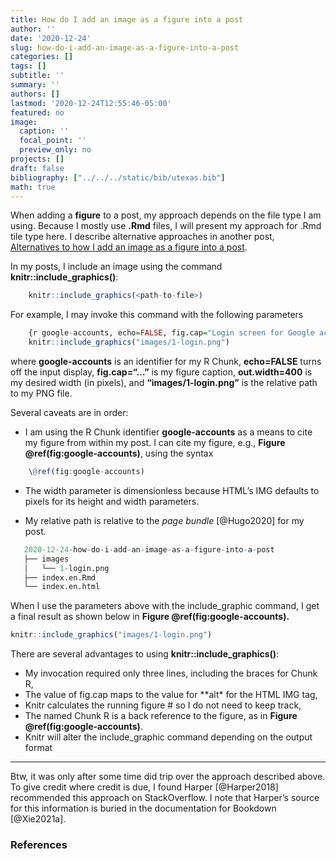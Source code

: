 ```yaml
---
title: How do I add an image as a figure into a post
author: ''
date: '2020-12-24'
slug: how-do-i-add-an-image-as-a-figure-into-a-post
categories: []
tags: []
subtitle: ''
summary: ''
authors: []
lastmod: '2020-12-24T12:55:46-05:00'
featured: no
image:
  caption: ''
  focal_point: ''
  preview_only: no
projects: []
draft: false
bibliography: ["../../../static/bib/utexas.bib"]
math: true
---
```


When adding a <strong>figure</strong> to a post, my approach depends on the file type I am using. Because I mostly use **.Rmd** files, I will present my approach for .Rmd tile type here. I describe alternative approaches in another post, [Alternatives to how I add an image as a figure into a post](/hugo-academic/alternatives-to-how-i-add-an-image-as-a-figure-into-a-post).

In my posts, I include an image using the command **knitr::include_graphics()**:

```r
    knitr::include_graphics(<path-to-file>)
```

For example, I may invoke this command with the following parameters

```r 
    {r google-accounts, echo=FALSE, fig.cap="Login screen for Google accounts.", out.width=400}
    knitr::include_graphics("images/1-login.png")
```

where **google-accounts** is an identifier for my R Chunk, **echo=FALSE** turns off the input display, **fig.cap="..."** is my figure caption, **out.width=400** is my desired width (in pixels), and **"images/1-login.png"** is the relative path to my PNG file.

Several caveats are in order:

- I am using the R Chunk identifier **google-accounts** as a means to cite my figure from within my post. I can cite my figure, e.g., **Figure \@ref(fig:google-accounts)**, using the syntax

```r
    \@ref(fig:google-accounts)
```

- The width parameter is dimensionless because HTML's IMG defaults to pixels for its height and width parameters.

- My relative path is relative to the *page bundle* [@Hugo2020] for my post. 

```r
   2020-12-24-how-do-i-add-an-image-as-a-figure-into-a-post
   ├── images
   │   └── 1-login.png
   ├── index.en.Rmd
   └── index.en.html
```

When I use the parameters above with the include_graphic command, I get a final result as shown below in **Figure \@ref(fig:google-accounts).**

```r
knitr::include_graphics("images/1-login.png")
```

There are several advantages to using **knitr::include_graphics()**:

- My invocation required only three lines, including the braces for Chunk R,
- The value of fig.cap maps to the value for **alt* for the HTML IMG tag,
- Knitr calculates the running figure # so I do not need to keep track,
- The named Chunk R is a back reference to the figure, as in **Figure \@ref(fig:google-accounts)**.
- Knitr will alter the include_graphic command depending on the output format

----

Btw, it was only after some time did trip over the approach described above. To give credit where credit is due, I found Harper [@Harper2018] recommended this approach on StackOverflow. I note that Harper's source for this information is buried in the documentation for Bookdown [@Xie2021a]. 

### References
